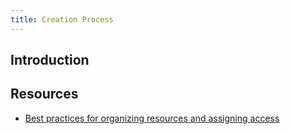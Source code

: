 ```yaml
---
title: Creation Process
---
```



<PageDescription>

</PageDescription>

## Introduction

## Resources
- [Best practices for organizing resources and assigning access](https://cloud.ibm.com/docs/account?topic=account-account_setup)
